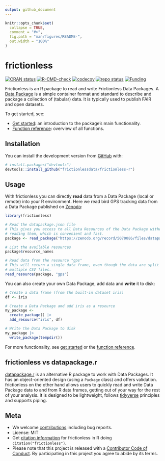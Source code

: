 ```yaml
---
output: github_document
---
```


<!-- README.md is generated from README.Rmd. Please edit that file -->

```r
knitr::opts_chunk$set(
  collapse = TRUE,
  comment = "#>",
  fig.path = "man/figures/README-",
  out.width = "100%"
)
```

# frictionless

<!-- badges: start -->
[![CRAN status](https://www.r-pkg.org/badges/version/frictionless)](https://CRAN.R-project.org/package=frictionless)
[![R-CMD-check](https://github.com/frictionlessdata/frictionless-r/workflows/R-CMD-check/badge.svg)](https://github.com/frictionlessdata/frictionless-r/actions)
[![codecov](https://codecov.io/gh/frictionlessdata/frictionless-r/branch/main/graph/badge.svg?token=bKtiHW21K0)](https://codecov.io/gh/frictionlessdata/frictionless-r)
[![repo status](https://www.repostatus.org/badges/latest/active.svg)](https://www.repostatus.org/#active)
[![Funding](https://img.shields.io/static/v1?label=powered+by&message=lifewatch.be&labelColor=1a4e8a&color=f15922)](https://lifewatch.be/)
<!-- badges: end -->

Frictionless is an R package to read and write Frictionless Data Packages. A [Data Package](https://specs.frictionlessdata.io/data-package/) is a simple container format and standard to describe and package a collection of (tabular) data. It is typically used to publish FAIR and open datasets.

To get started, see:

- [Get started](https://frictionlessdata.github.io/frictionless-r/articles/frictionless.html): an introduction to the package's main functionality.
- [Function reference](https://frictionlessdata.github.io/frictionless-r/reference/index.html): overview of all functions.

## Installation

You can install the development version from [GitHub](https://github.com/frictionlessdata/frictionless-r) with:

``` r
# install.packages("devtools")
devtools::install_github("frictionlessdata/frictionless-r")
```

## Usage

With frictionless you can directly **read** data from a Data Package (local or remote) into your R environment. Here we read bird GPS tracking data from a Data Package published on [Zenodo](https://doi.org/10.5281/zenodo.5070086):

```r
library(frictionless)

# Read the datapackage.json file
# This gives you access to all Data Resources of the Data Package without 
# reading them, which is convenient and fast.
package <- read_package("https://zenodo.org/record/5070086/files/datapackage.json")

# List the available resources
package$resource_names

# Read data from the resource "gps"
# This will return a single data frame, even though the data are split over 
# multiple CSV files.
read_resource(package, "gps")
```

You can also create your own Data Package, add data and **write** it to disk:

```r
# Create a data frame (from the built-in dataset iris)
df <- iris

# Create a Data Package and add iris as a resource
my_package <-
  create_package() |>
  add_resource("iris", df)

# Write the Data Package to disk
my_package |>
  write_package(tempdir())
```

For more functionality, see [get started](https://frictionlessdata.github.io/frictionless-r/articles/frictionless.html) or the [function reference](https://frictionlessdata.github.io/frictionless-r/reference/index.html).

## frictionless vs datapackage.r

[datapackage.r](https://cran.r-project.org/web/packages/datapackage.r/) is an alternative R package to work with Data Packages. It has an object-oriented design (using a `Package` class) and offers validation. frictionless on the other hand allows users to quickly read and write Data Package data to and from R data frames, getting out of your way for the rest of your analysis. It is designed to be lightweight, follows [tidyverse](https://www.tidyverse.org/) principles and supports piping.

## Meta

- We welcome [contributions](https://frictionlessdata.github.io/frictionless-r/CONTRIBUTING.html) including bug reports.
- License: MIT
- Get [citation information](https://frictionlessdata.github.io/frictionless-r/authors.html#citation) for frictionless in R doing `citation("frictionless")`.
- Please note that this project is released with a [Contributor Code of Conduct](https://frictionlessdata.io/work-with-us/code-of-conduct/). By participating in this project you agree to abide by its terms.
